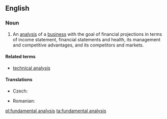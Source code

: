 ==English==
{{wikipedia}}

===Noun===
{{en-noun|-}}

# {{context|finance|lang=en}} An [[analysis]] of a [[business]] with the goal of financial projections in terms of income statement, financial statements and health, its management and competitive advantages, and its competitors and markets.

====Related terms====
* [[technical analysis]]

====Translations====
{{trans-top|analysis}}
* Czech: {{t|cs|fundamentální analýza|f}}
{{trans-mid}}
* Romanian: {{t|ro|analiză fundamentală}}
{{trans-bottom}}

[[pl:fundamental analysis]]
[[ta:fundamental analysis]]